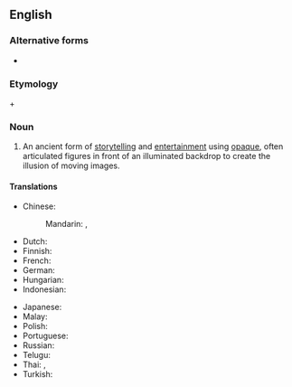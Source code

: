 {{also|shadowplay}}

==English==

===Alternative forms===
* {{l|en|shadowplay}}

===Etymology===
{{m|en|shadow}} + {{m|en|play}}

===Noun===
{{wikipedia}}
{{en-noun|~|}}

# An ancient form of [[storytelling]] and [[entertainment]] using [[opaque]], often articulated figures in front of an illuminated backdrop to create the illusion of moving images.

====Translations====
{{trans-top|form of storytelling using opaque figures in front of an illuminated backdrop}}
* Chinese:
*: Mandarin: {{t+|cmn|皮影戲|sc=Hani}}, {{t+|cmn|皮影戏|tr=píyǐngxì|sc=Hani}}
* Dutch: {{t+|nl|schimmenspel|n}}
* Finnish: {{t|fi|varjoteatteri}}
* French: {{t|fr|théâtre d'ombres|m}}
* German: {{t+|de|Schattenspiel|n}}
* Hungarian: {{t+|hu|árnyjáték}}
* Indonesian: {{t+|id|wayang}}
{{trans-mid}}
* Japanese: {{t+|ja|影絵|tr=かげえ, kagee|sc=Jpan}}
* Malay: {{t|ms|wayang kulit}}
* Polish: {{t|pl|teatr cieni|m}}
* Portuguese: {{t|pt|teatro de sombras|m}}
* Russian: {{t|ru|теа́тр тене́й|m}}
* Telugu: {{t|te|తోలుబొమ్మలాట|sc=Telu}}
* Thai: {{t|th|หนังตะลุง}}, {{t|th|ตะลุง}}
* Turkish: {{t+|tr|gölge oyunu}}
{{trans-bottom}}